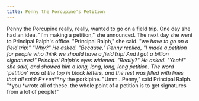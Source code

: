 ```yaml
---
title: Penny the Porcupine's Petition
---
```


Penny the Porcupine really, really, wanted to go on a field trip. One day she had an idea. "I'm making a petition," she announced. The next day she went to Principal Ralph's office. "Principal Ralph," she said. "we *have *to go on a field trip!" "Why?" He asked. "Because," Penny replied, "I made a petition for people who think we should have a field trip! And I got a billion signatures!" Principal Ralph's eyes widened. "Really?" He asked. "Yeah!" she said, and showed him a long, long, long, *long* petition. The word 'petition' was at the top in block letters, and the rest was filled with lines that all said: P**e*n****n*y the porkipine. "Umm...Penny," said Principal Ralph. "*you *wrote all of these. the whole point of a petition is to get signatures from a lot of people!"
